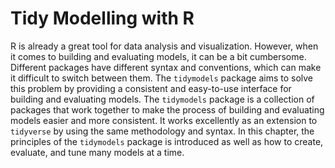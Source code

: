 # Tidy Modelling with R

R is already a great tool for data analysis and visualization. However, when it comes to building and evaluating models, it can be a bit cumbersome. Different packages have different syntax and conventions, which can make it difficult to switch between them. The `tidymodels` package aims to solve this problem by providing a consistent and easy-to-use interface for building and evaluating models. The `tidymodels` package is a collection of packages that work together to make the process of building and evaluating models easier and more consistent. It works excellently as an extension to `tidyverse` by using the same methodology and syntax. In this chapter, the principles of the `tidymodels` package is introduced as well as how to create, evaluate, and tune many models at a time.
